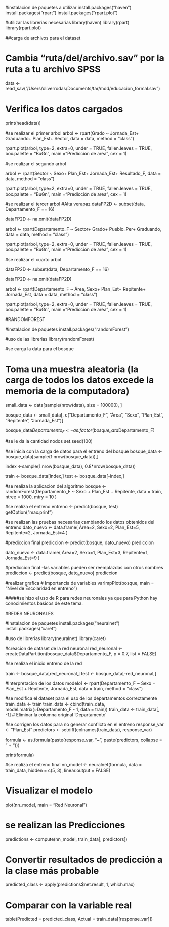 #instalacion de paquetes a utilizar 
install.packages("haven")
install.packages("rpart")
install.packages("rpart.plot")

#utilizar las librerias necesarias 
library(haven)
library(rpart)
library(rpart.plot)

##carga de archivos para el dataset

# Cambia "ruta/del/archivo.sav" por la ruta a tu archivo SPSS
data <- read_sav("/Users/oliverrodas/Documents/tar/mdd/educacion_formal.sav")

# Verifica los datos cargados
print(head(data))

#se realizar el primer arbol
arbol <- rpart(Grado ~
                 Jornada_Est+
                 Graduando+
                 Plan_Est+
                 Sector,
               data = data, method = "class")


rpart.plot(arbol, type=2, extra=0, under = TRUE, fallen.leaves = TRUE, box.palette = "BuGn", 
           main ="Predicción de area", cex = 1)

#se realizar el segundo arbol

arbol <- rpart(Sector ~
                 Sexo+
                 Plan_Est+
                 Jornada_Est+
                 Resultado_F,
               data = data, method = "class")

rpart.plot(arbol, type=2, extra=0, under = TRUE, fallen.leaves = TRUE, box.palette = "BuGn", 
           main ="Predicción de area", cex = 1)


#se realizar el tercer arbol
#Alta verapaz
dataFP2D <- subset(data, Departamento_F == 16)

dataFP2D <- na.omit(dataFP2D)

arbol <- rpart(Departamento_F ~
                 Sector+
                 Grado+
                 Pueblo_Per+
                 Graduando,
               data = data, method = "class")

rpart.plot(arbol, type=2, extra=0, under = TRUE, fallen.leaves = TRUE, box.palette = "BuGn", 
           main ="Predicción de area", cex = 1)

#se realizar el cuarto arbol

dataFP2D <- subset(data, Departamento_F == 16)

dataFP2D <- na.omit(dataFP2D)

arbol <- rpart(Departamento_F ~
                 Área,
                 Sexo+
                 Plan_Est+
                 Repitente+
                 Jornada_Est,
               data = data, method = "class")

rpart.plot(arbol, type=2, extra=0, under = TRUE, fallen.leaves = TRUE, box.palette = "BuGn", 
           main ="Predicción de area", cex = 1)

#RANDOMFOREST

#instalacion de paquetes
install.packages("randomForest")

#uso de las librerias
library(randomForest)

#se carga la data para el bosque 

# Toma una muestra aleatoria (la carga de todos los datos excede la memoria de la computadora)

small_data <- data[sample(nrow(data), size = 100000), ]  

bosque_data <- small_data[, c("Departamento_F", "Área", "Sexo", "Plan_Est", "Repitente", "Jornada_Est")]

bosque_data$Departamento_F <- as.factor(bosque_data$Departamento_F)

#se le da la cantidad nodos
set.seed(100)

#se inicia con la carga de datos para el entreno del bosque 
bosque_data <- bosque_data[sample(1:nrow(bosque_data)),]

index <-sample(1:nrow(bosque_data), 0.8*nrow(bosque_data))

train <- bosque_data[index,]
test <- bosque_data[-index,]

#se realiza la aplicacion del algoritmo
bosque <- randomForest(Departamento_F ~ Sexo + Plan_Est + Repitente,
                       data = train,
                       ntree = 1000,
                       mtry = 10
)

#se realiza el entreno 
entreno <- predict(bosque, test)
getOption("max.print")

#se realizan las pruebas necesarias cambiando los datos obtenidos del entreno
dato_nuevo <- data.frame(
  Área=2,
  Sexo=2,
  Plan_Est=5,
  Repitente=2,
  Jornada_Est=4
)

#prediccion final
prediccion <- predict(bosque, dato_nuevo)
prediccion

dato_nuevo <- data.frame(
  Área=2,
  Sexo=1,
  Plan_Est=3,
  Repitente=1,
  Jornada_Est=9
)

#prediccion final -las variables pueden ser reemplazdas con otros nombres
prediccion <- predict(bosque, dato_nuevo)
prediccion

#realizar grafica
# Importancia de variables
varImpPlot(bosque, main = "Nivel de Escolaridad en entreno")

#####se hizo el uso de R para redes neuronales ya que para Python hay conocimientos basicos de este tema.

#REDES NEURONALES

#Instalacion de paquetes
install.packages("neuralnet") 
install.packages("caret")  

#uso de librerias 
library(neuralnet)
library(caret)

#creacion de dataset de la red neuronal
red_neuronal <- createDataPartition(bosque_data$Departamento_F, p = 0.7, list = FALSE)

#se realiza el inicio entreno de la red

train <- bosque_data[red_neuronal,]
test <- bosque_data[-red_neuronal,]


#Interpretacion de los datos
modelo1 <- rpart(Departamento_F ~ Sexo + Plan_Est + Repitente, Jornada_Est,
                     data = train, 
                     method = "class")

#se modifica el dataset para el uso de los departamentos correctamente
train_data <- train
train_data <- cbind(train_data, model.matrix(~Departamento_F - 1, data = train))
train_data <- train_data[, -1]  # Eliminar la columna original 'Departamento'

#se corrigen los datos para no generar conflicto en el entreno
response_var <- "Plan_Est"
predictors <- setdiff(colnames(train_data), response_var)

formula <- as.formula(paste(response_var, "~", paste(predictors, collapse = " + ")))

print(formula)

#se realiza el entreno final 
nn_model <- neuralnet(formula, data = train_data, hidden = c(5, 3), linear.output = FALSE)


# Visualizar el modelo
plot(nn_model, main = "Red Neuronal")

# se realizan las Predicciones
predictions <- compute(nn_model, train_data[, predictors])

# Convertir resultados de predicción a la clase más probable
predicted_class <- apply(predictions$net.result, 1, which.max)

# Comparar con la variable real
table(Predicted = predicted_class, Actual = train_data[[response_var]])
